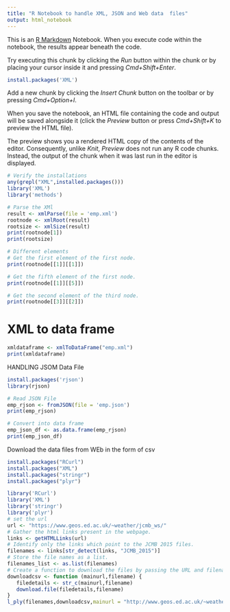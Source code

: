 ```yaml
---
title: "R Notebook to handle XML, JSON and Web data  files"
output: html_notebook
---
```


This is an [R Markdown](http://rmarkdown.rstudio.com) Notebook. When you execute code within the notebook, the results appear beneath the code. 

Try executing this chunk by clicking the *Run* button within the chunk or by placing your cursor inside it and pressing *Cmd+Shift+Enter*. 

```r
install.packages('XML')
```

Add a new chunk by clicking the *Insert Chunk* button on the toolbar or by pressing *Cmd+Option+I*.

When you save the notebook, an HTML file containing the code and output will be saved alongside it (click the *Preview* button or press *Cmd+Shift+K* to preview the HTML file). 

The preview shows you a rendered HTML copy of the contents of the editor. Consequently, unlike *Knit*, *Preview* does not run any R code chunks. Instead, the output of the chunk when it was last run in the editor is displayed.

```r
# Verify the installations
any(grepl("XML",installed.packages()))
library('XML')
library('methods')
```

```r
# Parse the XMl 
result <- xmlParse(file = 'emp.xml')
rootnode <- xmlRoot(result)
rootsize <- xmlSize(result)
print(rootnode[1])
print(rootsize)
```
```r
# Different elements
# Get the first element of the first node.
print(rootnode[[1]][[1]])
```


```r
# Get the fifth element of the first node.
print(rootnode[[1]][[5]])

# Get the second element of the third node.
print(rootnode[[3]][[2]])
```

# XML to data frame
```r
xmldataframe <- xmlToDataFrame("emp.xml")
print(xmldataframe)
```

HANDLING JSOM Data File

```r
install.packages('rjson')
library(rjson)
```
```r
# Read JSON File
emp_rjson <- fromJSON(file = 'emp.json')
print(emp_rjson)
```
```r
# Convert into data frame
emp_json_df <- as.data.frame(emp_rjson)
print(emp_json_df)
```

Download the data files from WEb in the form of csv 
```r

install.packages("RCurl")
install.packages("XML")
install.packages("stringr")
install.packages("plyr")

library('RCurl')
library('XML') 
library('stringr')
library('plyr')
# set the url
url <- "https://www.geos.ed.ac.uk/~weather/jcmb_ws/"
# Gather the html links present in the webpage.
links <- getHTMLLinks(url)
# Identify only the links which point to the JCMB 2015 files. 
filenames <- links[str_detect(links, "JCMB_2015")]
# Store the file names as a list.
filenames_list <- as.list(filenames)
# Create a function to download the files by passing the URL and filename list.
downloadcsv <- function (mainurl,filename) {
   filedetails <- str_c(mainurl,filename)
   download.file(filedetails,filename)
}
l_ply(filenames,downloadcsv,mainurl = "http://www.geos.ed.ac.uk/~weather/jcmb_ws/")

```

